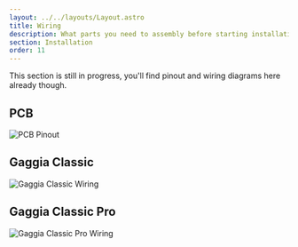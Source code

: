```yaml
---
layout: ../../layouts/Layout.astro
title: Wiring
description: What parts you need to assembly before starting installation
section: Installation
order: 11
---
```


This section is still in progress, you'll find pinout and wiring diagrams here already though.

## PCB

<Image src={imgPinout} width={1400} alt="PCB Pinout" />

## Gaggia Classic

<Image src={imgClassic} width={1400} alt="Gaggia Classic Wiring" />

## Gaggia Classic Pro

<Image src={imgPro} width={1400} alt="Gaggia Classic Pro Wiring" />
